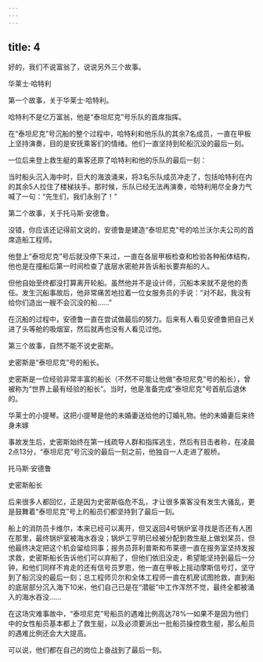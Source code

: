 ```yaml
---
---
---
```

title: 4
---



好的，我们不说富翁了，说说另外三个故事。

华莱士·哈特利



第一个故事，关于华莱士·哈特利。

哈特利不是亿万富翁，他是“泰坦尼克”号乐队的首席指挥。

在“泰坦尼克”号沉船的整个过程中，哈特利和他乐队的其余7名成员，一直在甲板上坚持演奏，目的是安抚乘客们的情绪。他们一直坚持到轮船沉没的最后一刻。

一位后来登上救生艇的乘客还原了哈特利和他的乐队的最后一刻：

当时船头沉入海中时，巨大的海浪涌来，将3名乐队成员冲走了，包括哈特利在内的其余5人拉住了楼梯扶手。那时候，乐队已经无法再演奏，哈特利用尽全身力气喊了一句：“先生们，我们永别了！”

第二个故事，关于托马斯·安德鲁。

没错，你应该还记得前文说的，安德鲁是建造“泰坦尼克”号的哈兰沃尔夫公司的首席造船工程师。

他登上“泰坦尼克”号后就没停下来过，一直在各层甲板检查和检验各种船体结构，他也是在撞船后第一时间检查了底层水密舱并告诉船长要弃船的人。

但他自始至终都没打算离开轮船。虽然他并不是设计师，沉船本来就不是他的责任。发生沉船事故后，他非常痛苦地拉着一位女服务员的手说：“对不起，我没有给你们造出一艘不会沉没的船……”

在沉船的过程中，安德鲁一直在尝试做最后的努力。后来有人看见安德鲁把自己关进了头等舱的吸烟室，然后就再也没有人看见过他。

第三个故事，自然不能不说史密斯。

史密斯是“泰坦尼克”号的船长。

史密斯是一位经验非常丰富的船长（不然不可能让他做“泰坦尼克”号的船长），曾被称为“世界上最有经验的船长”。当时，他是准备完成“泰坦尼克”号首航后退休的。

华莱士的小提琴。这把小提琴是他的未婚妻送给他的订婚礼物。他的未婚妻后来终身未嫁



事故发生后，史密斯始终在第一线疏导人群和指挥逃生，然后有目击者称，在凌晨2点13分，“泰坦尼克”号沉没的最后一刻之前，他独自一人走进了舰桥。

托马斯·安德鲁



史密斯船长



后来很多人都回忆，正是因为史密斯临危不乱，才让很多乘客没有发生大骚乱，更是鼓舞着“泰坦尼克”号上的船员们都坚持到了最后一刻。

船上的消防员卡维尔，本来已经可以离开，但又返回4号锅炉室寻找是否还有人困在那里，最终锅炉室被海水吞没；锅炉工亨明已经被分配到救生艇上做划桨员，但他最终决定把这个机会留给同事；报务员菲利普斯和布莱德一直在报务室坚持发报求救，史密斯船长告诉他们可以弃船了，但他们依旧没走，希望能坚持到最后一分钟，和他们同样不肯走的还有信号员罗恩，他一直在甲板上摇动摩斯信号灯，坚守到了船沉没的最后一刻；总工程师贝尔和全体工程师一直在机房试图抢救，直到船的底层部分沉入海下10米，他们自己已是在“潜艇”中工作浑然不觉，最终全都被涌入的海水吞没……

在这场灾难事故中，“泰坦尼克”号船员的遇难比例高达78%—如果不是因为他们中的女性船员基本都上了救生艇，以及必须要派出一批船员操控救生艇，那么船员的遇难比例还会大大提高。

可以说，他们都在自己的岗位上奋战到了最后一刻。